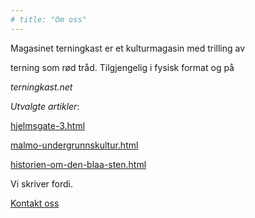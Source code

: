 ```yaml
---
# title: "Om oss"
---
```

<div class="p">
Magasinet terningkast er et kulturmagasin med trilling av <br>

terning som rød tråd. Tilgjengelig i fysisk format og på

<div class = title> *terningkast.net*</div>

*Utvalgte artikler*:<br>


[hjelmsgate-3.html](artikler/hjelmsgate.html) <br>

[malmo-undergrunnskultur.html](artikler/malmo-undergrunnskultur.html)

[historien-om-den-blaa-sten.html](artikler/historien-om-den-blaa-sten.html)
</div>

<div class="bottom-text-center">Vi skriver fordi.</div>
<div class="bottom-text-right">
<a href="mailto:alex@crozier.no">Kontakt oss</a>
</div>